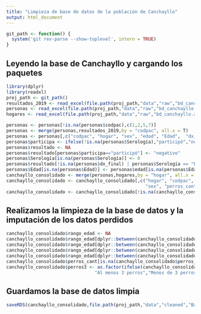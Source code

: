 ```yaml
---
title: "Limpieza de base de datos de la población de Canchayllo"
output: html_document
---
```


```r
git_path <- function() {
  system('git rev-parse --show-toplevel', intern = TRUE)
}
```

## Leyendo la base de Canchayllo y cargando los paquetes

```r
library(dplyr)
library(readxl)
proj_path <- git_path()
resultados_2019 <- read_excel(file.path(proj_path,"data","raw","bd_canchayllo.xlsx"), sheet = "resultados_2019")
personas <- read_excel(file.path(proj_path,"data","raw","bd_canchayllo.xlsx"), sheet = "personas")
hogares <- read_excel(file.path(proj_path,"data","raw","bd_canchayllo.xlsx"), sheet = "hogares")
```



```r
personas <- personas[!is.na(personas$codpac),c(1,2,5,7)]
personas <- merge(personas,resultados_2019,by = "codpac", all.x = T)
personas <- personas[,c("codpac", "hogar", "sex", "edad", "Edad",  "dx_final", "Serología")]
personas$participa <- ifelse(!is.na(personas$Serología),"participó","no participó")
personas$resultado <- NA
personas$resultado[personas$participa=="participó"] <- "negativo"
personas$Serología[is.na(personas$Serología)] <- 0
personas$resultado[!is.na(personas$dx_final) | personas$Serología == "Positivo"] <- "positivo"
personas$Edad[is.na(personas$Edad)] <- personas$edad[is.na(personas$Edad)]
canchayllo_consolidado <- merge(personas,hogares,by = "hogar", all.x = T)
canchayllo_consolidado <- canchayllo_consolidado[,c("hogar", "codpac", "Edad",
                                                    "sex", "perros_cant","participa","resultado")]
canchayllo_consolidado <- canchayllo_consolidado[!is.na(canchayllo_consolidado$Edad),]
```

## Realizamos la limpieza de la base de datos y la imputación de los datos perdidos

```r
canchayllo_consolidado$rango_edad <- NA
canchayllo_consolidado$rango_edad[dplyr::between(canchayllo_consolidado$Edad,0,15)] <- 1
canchayllo_consolidado$rango_edad[dplyr::between(canchayllo_consolidado$Edad,16,30)] <- 2
canchayllo_consolidado$rango_edad[dplyr::between(canchayllo_consolidado$Edad,31,50)] <- 3
canchayllo_consolidado$rango_edad[dplyr::between(canchayllo_consolidado$Edad,51,100)] <- 4
canchayllo_consolidado$perros_cant[is.na(canchayllo_consolidado$perros_cant)] <- 0
canchayllo_consolidado$perros3 <- as.factor(ifelse(canchayllo_consolidado$perros_cant>=3,
                                 "Al menos 3 perros","Menos de 3 perros"))
```


## Guardamos la base de datos limpia

```r
saveRDS(canchayllo_consolidado,file.path(proj_path,"data","cleaned","BaseCanchayllo.rds"))
```